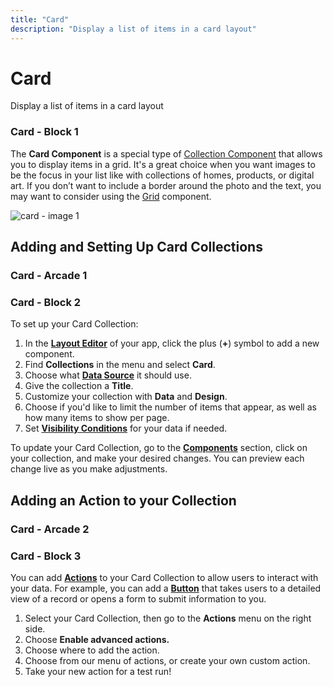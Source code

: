 ```yaml
---
title: "Card"
description: "Display a list of items in a card layout"
---
```


# Card

Display a list of items in a card layout

### Card - Block 1

The **Card Component** is a special type of [Collection Component](/essentials/components/collection-components) that allows you to display items in a grid. It's a great choice when you want images to be the focus in your list like with collections of homes, products, or digital art. If you don’t want to include a border around the photo and the text, you may want to consider using the [Grid](/essentials/components/collections/grid) component.





![card - image 1](https://images.ctfassets.net/yreygbm72t08/WzafrAf982azb1BcVrnWC/19bde0634c543c013ffa047cab4e0fbb/CleanShot_2023-09-13_at_9.06.33_2x.png)



## **Adding and Setting Up Card Collections**



### Card - Arcade 1

### Card - Block 2

To set up your Card Collection:

1. In the [**Layout Editor**](https://www.glideapps.com/docs/intro-to-layout) of your app, click the plus (**+**) symbol to add a new component.
2. Find **Collections** in the menu and select **Card**.
3. Choose what [**Data Source**](https://www.glideapps.com/docs/data-sources) it should use.
4. Give the collection a **Title**.
5. Customize your collection with **Data** and **Design**.
6. Choose if you'd like to limit the number of items that appear, as well as how many items to show per page.
7. Set [**Visibility Conditions**](https://www.glideapps.com/docs/visibility-conditions) for your data if needed.

To update your Card Collection, go to the [**Components**](https://www.glideapps.com/docs/components) section, click on your collection, and make your desired changes. You can preview each change live as you make adjustments.

## **Adding an Action to your Collection**



### Card - Arcade 2

### Card - Block 3

You can add [**Actions**](/docs/getting-started/introduction-to-actions) to your Card Collection to allow users to interact with your data. For example, you can add a [**Button**](/docs/button-component) that takes users to a detailed view of a record or opens a form to submit information to you.

1. Select your Card Collection, then go to the **Actions** menu on the right side.
2. Choose **Enable advanced actions.**
3. Choose where to add the action.
4. Choose from our menu of actions, or create your own custom action.
5. Take your new action for a test run!



